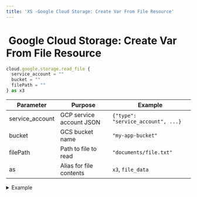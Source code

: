 ```yaml
---
title: 'XS -Google Cloud Storage: Create Var From File Resource'
---
```


# <img src="../assets/docuBadge (11).png" alt="" data-size="line" /> Google Cloud Storage: Create Var From File Resource <a href="#xs-gcscreatevar" id="xs-gcscreatevar"></a>

```javascript
cloud.google.storage.read_file {
  service_account = ""
  bucket = ""
  filePath = ""
} as x3
```

| Parameter        | Purpose                  | Example                            |
| ---------------- | ------------------------ | ---------------------------------- |
| service\_account | GCP service account JSON | `{"type": "service_account", ...}` |
| bucket           | GCS bucket name          | `"my-app-bucket"`                  |
| filePath         | Path to file to read     | `"documents/file.txt"`             |
| as               | Alias for file contents  | `x3`, `file_data`                  |

<details>

<summary>Example</summary>

```javascript
cloud.google.storage.read_file {
  service_account = $env.GCP_SERVICE_ACCOUNT
  bucket = "app-data"
  filePath = "documents/"|add:$doc.id
} as document_contents
```

* Reads object contents
* Returns file data

</details>



